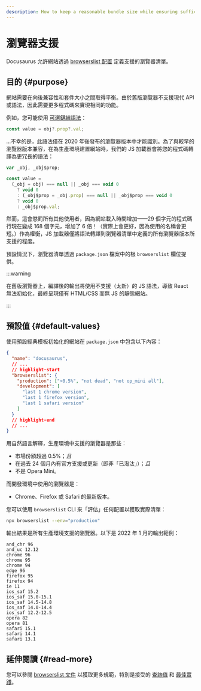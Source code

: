 ```yaml
---
description: How to keep a reasonable bundle size while ensuring sufficient browser support.
---
```


# 瀏覽器支援

Docusaurus 允許網站透過 [browserslist 配置](https://github.com/browserslist/browserslist) 定義支援的瀏覽器清單。

## 目的 {#purpose}

網站需要在向後兼容性和套件大小之間取得平衡。由於舊版瀏覽器不支援現代 API 或語法，因此需要更多程式碼來實現相同的功能。

例如，您可能使用 [可選鏈結語法](https://developer.mozilla.org/en-US/docs/Web/JavaScript/Reference/Operators/Optional_chaining)：

```js
const value = obj?.prop?.val;
```

...不幸的是，此語法僅在 2020 年後發布的瀏覽器版本中才能識別。為了與較早的瀏覽器版本兼容，在為生產環境建置網站時，我們的 JS 加載器會將您的程式碼轉譯為更冗長的語法：

```js
var _obj, _obj$prop;

const value =
  (_obj = obj) === null || _obj === void 0
    ? void 0
    : (_obj$prop = _obj.prop) === null || _obj$prop === void 0
    ? void 0
    : _obj$prop.val;
```

然而，這會懲罰所有其他使用者，因為網站載入時間增加——29 個字元的程式碼行現在變成 168 個字元，增加了 6 倍！（實際上會更好，因為使用的名稱會更短。）作為權衡，JS 加載器僅將語法轉譯到瀏覽器清單中定義的所有瀏覽器版本所支援的程度。

預設情況下，瀏覽器清單透過 `package.json` 檔案中的根 `browserslist` 欄位提供。

:::warning

在舊版瀏覽器上，編譯後的輸出將使用不支援（太新）的 JS 語法，導致 React 無法初始化，最終呈現僅有 HTML/CSS 而無 JS 的靜態網站。

:::

## 預設值 {#default-values}

使用預設經典模板初始化的網站在 `package.json` 中包含以下內容：

```json title="package.json"
{
  "name": "docusaurus",
  // ...
  // highlight-start
  "browserslist": {
    "production": [">0.5%", "not dead", "not op_mini all"],
    "development": [
      "last 1 chrome version",
      "last 1 firefox version",
      "last 1 safari version"
    ]
  }
  // highlight-end
  // ...
}
```

用自然語言解釋，生產環境中支援的瀏覽器是那些：

- 市場份額超過 0.5%；_且_
- 在過去 24 個月內有官方支援或更新（即非「已淘汰」）；_且_
- 不是 Opera Mini。

而開發環境中使用的瀏覽器是：

- Chrome、Firefox 或 Safari 的最新版本。

您可以使用 `browserslist` CLI 來「評估」任何配置以獲取實際清單：

```bash
npx browserslist --env="production"
```

輸出結果是所有生產環境支援的瀏覽器。以下是 2022 年 1 月的輸出範例：

```text
and_chr 96
and_uc 12.12
chrome 96
chrome 95
chrome 94
edge 96
firefox 95
firefox 94
ie 11
ios_saf 15.2
ios_saf 15.0-15.1
ios_saf 14.5-14.8
ios_saf 14.0-14.4
ios_saf 12.2-12.5
opera 82
opera 81
safari 15.1
safari 14.1
safari 13.1
```

## 延伸閱讀 {#read-more}

您可以參閱 [browserslist 文件](https://github.com/browserslist/browserslist/blob/main/README.md) 以獲取更多規範，特別是接受的 [查詢值](https://github.com/browserslist/browserslist/blob/main/README.md#queries) 和 [最佳實踐](https://github.com/browserslist/browserslist/blob/main/README.md#best-practices)。